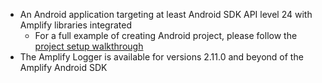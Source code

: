 * An Android application targeting at least Android SDK API level 24 with Amplify libraries integrated
    * For a full example of creating Android project, please follow the [project setup walkthrough](/lib/project-setup/create-application)
* The Amplify Logger is available for versions 2.11.0 and beyond of the Amplify Android SDK
